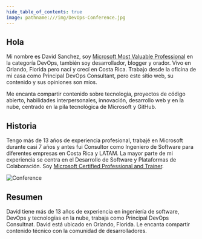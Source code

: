 ```yaml
---
hide_table_of_contents: true
image: pathname:///img/DevOps-Conference.jpg
---
```


## Hola

Mi nombre es David Sanchez, soy [Microsoft Most Valuable Professional](https://mvp.microsoft.com/mvp/profile/54640ff3-3c9a-e411-93f2-9cb65495d3c4) en la categoría DevOps, también soy desarrollador, blogger y orador. Vivo en Orlando, Florida pero nací y crecí en Costa Rica. Trabajo desde la oficina de mi casa como Principal DevOps Consultant, pero este sitio web, su contenido y sus opiniones son míos.

Me encanta compartir contenido sobre tecnología, proyectos de código abierto, habilidades interpersonales, innovación, desarrollo web y en la nube, centrado en la pila tecnológica de Microsoft y GitHub.

## Historia

Tengo más de 13 años de experiencia profesional, trabajé en Microsoft durante casi 7 años y antes fui Consultor como Ingeniero de Software  para diferentes empresas en Costa Rica y LATAM. La mayor parte de mi experiencia se centra en el Desarrollo de Software y Plataformas de Colaboración. Soy [Microsoft Certified Professional and Trainer](https://learn.microsoft.com/users/dsanchezcr/transcript/7o62li8gpo3z6qr).

![Conference](pathname:///img/DevOps-Conference.jpg)

## Resumen

David tiene más de 13 años de experiencia en ingeniería de software, DevOps y tecnologías en la nube, trabaja como Principal DevOps Consultnat. David está ubicado en Orlando, Florida. Le encanta compartir contenido técnico con la comunidad de desarrolladores.